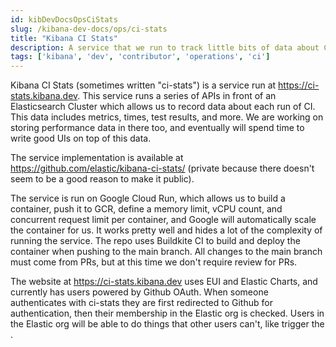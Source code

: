 ---
id: kibDevDocsOpsCiStats
slug: /kibana-dev-docs/ops/ci-stats
title: "Kibana CI Stats"
description: A service that we run to track little bits of data about CI runs.
tags: ['kibana', 'dev', 'contributor', 'operations', 'ci']
---

Kibana CI Stats (sometimes written "ci-stats") is a service run at https://ci-stats.kibana.dev. This service runs a series of APIs in front of an Elasticsearch Cluster which allows us to record data about each run of CI. This data includes metrics, times, test results, and more. We are working on storing performance data in there too, and eventually will spend time to write good UIs on top of this data.

The service implementation is available at https://github.com/elastic/kibana-ci-stats/ (private because there doesn't seem to be a good reason to make it public).

The service is run on Google Cloud Run, which allows us to build a container, push it to GCR, define a memory limit, vCPU count, and concurrent request limit per container, and Google will automatically scale the container for us. It works pretty well and hides a lot of the complexity of running the service. The repo uses Buildkite CI to build and deploy the container when pushing to the main branch. All changes to the main branch must come from PRs, but at this time we don't require review for PRs.

The website at https://ci-stats.kibana.dev uses EUI and Elastic Charts, and currently has users powered by Github OAuth. When someone authenticates with ci-stats they are first redirected to Github for authentication, then their membership in the Elastic org is checked. Users in the Elastic org will be able to do things that other users can't, like trigger the <DocLink id="kibDevDocsOpsFlakyTestRunner"/>.